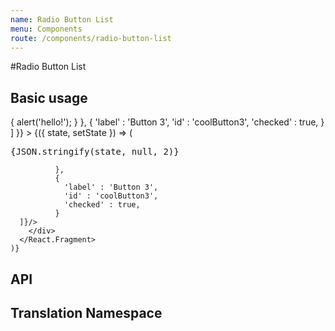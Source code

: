 ```yaml
---
name: Radio Button List
menu: Components
route: /components/radio-button-list
---
```



#Radio Button List

## Basic usage

<Playground>
  <State
    initial={{
      description : [
	      {
			'label' : 'Button 1',
			'id' : 'button1',
			'checked' : false
	      },
	      {
	      	'label' : 'Button 2',
	      	'checked' : false,
	      	'onClick' : () => { alert('hello!'); }
	      },
	      {
			'label' : 'Button 3',
			'id' : 'coolButton3',
			'checked' : true,
	      }
      ]
    }}
  >
    {({ state, setState }) => (
      <React.Fragment>
        <div>
          <pre>{JSON.stringify(state, null, 2)}</pre>
        </div>
        <div style={{ maxWidth: '300px', margin: '0 auto' }}>
          <RadioButtonList  description={[
		      {
				'label' : 'Button 1',
				'id' : 'button1',
				'checked' : false
		      },
		      {
		      	'label' : 'Button 2',
		      	'id' : 'button2',
		      	'checked' : false,

		      },
		      {
				'label' : 'Button 3',
				'id' : 'coolButton3',
				'checked' : true,
		      }
      ]}/>
        </div>
      </React.Fragment>
    )}
  </State>
</Playground>

## API

<Props of={RadioButtonList} />

## Translation Namespace

<NameSpace name="RadioButtonList" />